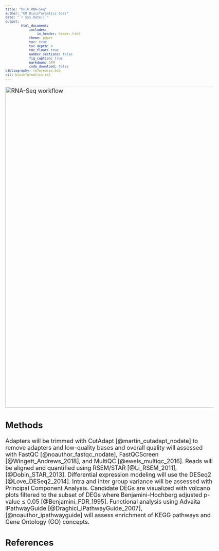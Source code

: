 ```yaml
---
title: "Bulk RNA-Seq"
author: "UM Bioinformatics Core"
date: "`r Sys.Date()`"
output:
        html_document:
            includes:
                in_header: header.html
            theme: paper
            toc: true
            toc_depth: 4
            toc_float: true
            number_sections: false
            fig_caption: true
            markdown: GFM
            code_download: false
bibliography: references.bib
csl: bioinformatics.csl
---
```


<style type="text/css">
body, td {
   font-size: 18px;
}
code.r{
  font-size: 12px;
}
pre {
  font-size: 12px
}
</style>

<img src="images/bulk-rna-seq-workflow.png" alt="RNA-Seq workflow" style="width: 1000px;"/>

## Methods

Adapters will be trimmed with CutAdapt [@martin_cutadapt_nodate] to remove adapters and low-quality bases and overall quality will assessed with FastQC [@noauthor_fastqc_nodate], FastQCScreen [@Wingett_Andrews_2018], and MultiQC [@ewels_multiqc_2016]. Reads will be aligned and quantified using RSEM/STAR [@Li_RSEM_2011],[@Dobin_STAR_2013]. Differential expression modeling  will use the DESeq2 [@Love_DESeq2_2014]. Intra and inter group variance will be assessed with Principal Component Analysis. Candidate DEGs are visualized with volcano plots filtered to the subset of DEGs where Benjamini-Hochberg adjusted p-value ≤ 0.05 [@Benjamini_FDR_1995]. Functional analysis using Advaita iPathwayGuide [@Draghici_iPathwayGuide_2007],[@noauthor_ipathwayguide] will assess enrichment of KEGG pathways and Gene Ontology (GO) concepts.

## References